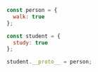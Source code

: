 ```js
const person = {
  walk: true
};

const student = {
  study: true
};

student.__proto__ = person;
```